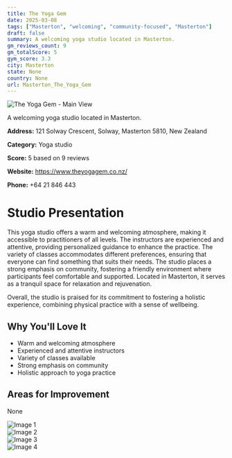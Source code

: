 ```yaml
---
title: The Yoga Gem
date: 2025-03-08
tags: ["Masterton", "welcoming", "community-focused", "Masterton"]  
draft: false
summary: A welcoming yoga studio located in Masterton.
gm_reviews_count: 9
gm_totalScore: 5
gym_score: 3.3
city: Masterton
state: None
country: None
url: Masterton_The_Yoga_Gem
---
```


<div className="aspect-[16/9] relative my-8">
  <img 
    src="https://lh5.googleusercontent.com/p/AF1QipPrnH6yM0WFc7JBE1UsXQbSKEkVHIDYgsaEQ9T2=w1920-h1080-k-no"
    alt="The Yoga Gem - Main View"
    className="object-cover absolute inset-0 w-full h-full rounded-lg"
  />
</div>

A welcoming yoga studio located in Masterton.

**Address:** 121 Solway Crescent, Solway, Masterton 5810, New Zealand

**Category:** Yoga studio

**Score:** 5 based on 9 reviews

**Website:** https://www.theyogagem.co.nz/

**Phone:** +64 21 846 443

# Studio Presentation

This yoga studio offers a warm and welcoming atmosphere, making it accessible to practitioners of all levels. The instructors are experienced and attentive, providing personalized guidance to enhance the practice. The variety of classes accommodates different preferences, ensuring that everyone can find something that suits their needs. The studio places a strong emphasis on community, fostering a friendly environment where participants feel comfortable and supported. Located in Masterton, it serves as a tranquil space for relaxation and rejuvenation.

Overall, the studio is praised for its commitment to fostering a holistic experience, combining physical practice with a sense of wellbeing.

## Why You'll Love It

- Warm and welcoming atmosphere
- Experienced and attentive instructors
- Variety of classes available
- Strong emphasis on community
- Holistic approach to yoga practice

## Areas for Improvement

None

<div className="grid grid-cols-1 xl:grid-cols-2 gap-4 my-8">
<div className="aspect-[4/3] relative"><img src="https://lh5.googleusercontent.com/p/AF1QipOgoose75124TA_pwMeLoZ-AZ6xYPNXWgQwz0pU=w1920-h1080-k-no" alt="Image 1" className="object-cover absolute inset-0 w-full h-full rounded-lg" /></div>
<div className="aspect-[4/3] relative"><img src="https://lh5.googleusercontent.com/p/AF1QipPqAlzcQHhf2gWeludkvob8j9r02vinooc1sUG_=w1920-h1080-k-no" alt="Image 2" className="object-cover absolute inset-0 w-full h-full rounded-lg" /></div>
<div className="aspect-[4/3] relative"><img src="https://lh5.googleusercontent.com/p/AF1QipOw-chW6DdiR18F3zfFBWS-9bT3BG8WmffOv9uL=w1920-h1080-k-no" alt="Image 3" className="object-cover absolute inset-0 w-full h-full rounded-lg" /></div>
<div className="aspect-[4/3] relative"><img src="https://lh5.googleusercontent.com/p/AF1QipNZSP1Uk46X9CACMhTAQd6BtEs0W3vJenDvV3d0=w1920-h1080-k-no" alt="Image 4" className="object-cover absolute inset-0 w-full h-full rounded-lg" /></div>
</div>
